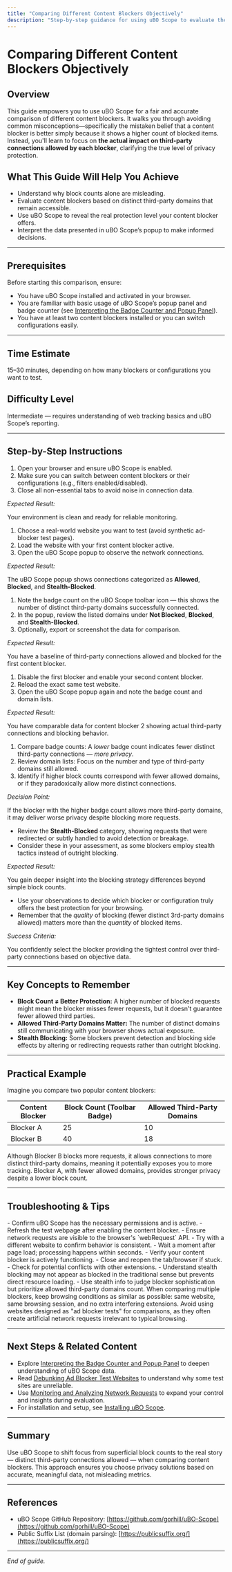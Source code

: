 ```yaml
---
title: "Comparing Different Content Blockers Objectively"
description: "Step-by-step guidance for using uBO Scope to evaluate the real impact of various content blockers or configurations. This guide explains how to avoid common misconceptions—such as equating higher block counts with better protection—and shows how to properly interpret the number and type of third-party connections allowed."
---
```


# Comparing Different Content Blockers Objectively

## Overview
This guide empowers you to use uBO Scope for a fair and accurate comparison of different content blockers. It walks you through avoiding common misconceptions—specifically the mistaken belief that a content blocker is better simply because it shows a higher count of blocked items. Instead, you'll learn to focus on **the actual impact on third-party connections allowed by each blocker**, clarifying the true level of privacy protection.

## What This Guide Will Help You Achieve
- Understand why block counts alone are misleading.
- Evaluate content blockers based on distinct third-party domains that remain accessible.
- Use uBO Scope to reveal the real protection level your content blocker offers.
- Interpret the data presented in uBO Scope’s popup to make informed decisions.

---

## Prerequisites
Before starting this comparison, ensure:

- You have uBO Scope installed and activated in your browser.
- You are familiar with basic usage of uBO Scope’s popup panel and badge counter (see [Interpreting the Badge Counter and Popup Panel](./interpret-badge-and-popup.md)).
- You have at least two content blockers installed or you can switch configurations easily.

---

## Time Estimate
15–30 minutes, depending on how many blockers or configurations you want to test.

## Difficulty Level
Intermediate — requires understanding of web tracking basics and uBO Scope’s reporting.

---

## Step-by-Step Instructions

<Steps>
<Step title="Prepare Your Environment">

1. Open your browser and ensure uBO Scope is enabled.
2. Make sure you can switch between content blockers or their configurations (e.g., filters enabled/disabled).
3. Close all non-essential tabs to avoid noise in connection data.

*Expected Result:*

Your environment is clean and ready for reliable monitoring.

</Step>

<Step title="Visit a Consistent Test Website">

1. Choose a real-world website you want to test (avoid synthetic ad-blocker test pages).
2. Load the website with your first content blocker active.
3. Open the uBO Scope popup to observe the network connections.

*Expected Result:*

The uBO Scope popup shows connections categorized as **Allowed**, **Blocked**, and **Stealth-Blocked**.

</Step>

<Step title="Record the Baseline Data for Content Blocker 1">

1. Note the badge count on the uBO Scope toolbar icon — this shows the number of distinct third-party domains successfully connected.
2. In the popup, review the listed domains under **Not Blocked**, **Blocked**, and **Stealth-Blocked**.
3. Optionally, export or screenshot the data for comparison.

*Expected Result:*

You have a baseline of third-party connections allowed and blocked for the first content blocker.

</Step>

<Step title="Switch to Content Blocker 2 and Repeat">

1. Disable the first blocker and enable your second content blocker.
2. Reload the exact same test website.
3. Open the uBO Scope popup again and note the badge count and domain lists.

*Expected Result:*

You have comparable data for content blocker 2 showing actual third-party connections and blocking behavior.

</Step>

<Step title="Analyze and Compare Real Impact">

1. Compare badge counts: A *lower* badge count indicates fewer distinct third-party connections — *more privacy*.
2. Review domain lists: Focus on the number and type of third-party domains still allowed.
3. Identify if higher block counts correspond with fewer allowed domains, or if they paradoxically allow more distinct connections.

*Decision Point:*

If the blocker with the higher badge count allows more third-party domains, it may deliver worse privacy despite blocking more requests.

</Step>

<Step title="Evaluate Stealth Blocked Connections">

- Review the **Stealth-Blocked** category, showing requests that were redirected or subtly handled to avoid detection or breakage.
- Consider these in your assessment, as some blockers employ stealth tactics instead of outright blocking.

*Expected Result:*

You gain deeper insight into the blocking strategy differences beyond simple block counts.

</Step>

<Step title="Make an Informed Choice">

- Use your observations to decide which blocker or configuration truly offers the best protection for your browsing.
- Remember that the *quality* of blocking (fewer distinct 3rd-party domains allowed) matters more than the *quantity* of blocked items.

*Success Criteria:*

You confidently select the blocker providing the tightest control over third-party connections based on objective data.

</Step>
</Steps>

---

## Key Concepts to Remember

- **Block Count ≠ Better Protection:** A higher number of blocked requests might mean the blocker misses fewer requests, but it doesn't guarantee fewer allowed third parties.
- **Allowed Third-Party Domains Matter:** The number of distinct domains still communicating with your browser shows actual exposure.
- **Stealth Blocking:** Some blockers prevent detection and blocking side effects by altering or redirecting requests rather than outright blocking.

---

## Practical Example

Imagine you compare two popular content blockers:

| Content Blocker | Block Count (Toolbar Badge) | Allowed Third-Party Domains |
|-----------------|-----------------------------|-----------------------------|
| Blocker A       | 25                          | 10                          |
| Blocker B       | 40                          | 18                          |

Although Blocker B blocks more requests, it allows connections to more distinct third-party domains, meaning it potentially exposes you to more tracking. Blocker A, with fewer allowed domains, provides stronger privacy despite a lower block count.

---

## Troubleshooting & Tips

<AccordionGroup title="Troubleshooting Common Issues">
<Accordion title="Popup Shows No Data or 'NO DATA'">
- Confirm uBO Scope has the necessary permissions and is active.
- Refresh the test webpage after enabling the content blocker.
- Ensure network requests are visible to the browser's `webRequest` API.
- Try with a different website to confirm behavior is consistent.
</Accordion>

<Accordion title="Badge Counter Does Not Update or Shows Unexpected Values">
- Wait a moment after page load; processing happens within seconds.
- Verify your content blocker is actively functioning.
- Close and reopen the tab/browser if stuck.
- Check for potential conflicts with other extensions.
</Accordion>

<Accordion title="Misinterpretation of Stealth Blocked Domains">
- Understand stealth blocking may not appear as blocked in the traditional sense but prevents direct resource loading.
- Use stealth info to judge blocker sophistication but prioritize allowed third-party domains count.
</Accordion>
</AccordionGroup>

<Tip>
When comparing multiple blockers, keep browsing conditions as similar as possible: same website, same browsing session, and no extra interfering extensions.
</Tip>

<Tip>
Avoid using websites designed as "ad blocker tests" for comparisons, as they often create artificial network requests irrelevant to typical browsing.
</Tip>

---

## Next Steps & Related Content

- Explore [Interpreting the Badge Counter and Popup Panel](./interpret-badge-and-popup.md) to deepen understanding of uBO Scope data.
- Read [Debunking Ad Blocker Test Websites](../advanced-uses-and-best-practices/debunk-adblock-tests.md) to understand why some test sites are unreliable.
- Use [Monitoring and Analyzing Network Requests](./monitor-network-requests.md) to expand your control and insights during evaluation.
- For installation and setup, see [Installing uBO Scope](../../getting-started/installation-setup/installing-ubo-scope.md).

---

## Summary
Use uBO Scope to shift focus from superficial block counts to the real story — distinct third-party connections allowed — when comparing content blockers. This approach ensures you choose privacy solutions based on accurate, meaningful data, not misleading metrics.

---

## References
- uBO Scope GitHub Repository: [https://github.com/gorhill/uBO-Scope](https://github.com/gorhill/uBO-Scope)
- Public Suffix List (domain parsing): [https://publicsuffix.org/](https://publicsuffix.org/)

---

*End of guide.*